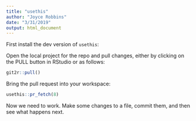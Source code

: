 ```yaml
---
title: "usethis"
author: "Joyce Robbins"
date: "3/31/2019"
output: html_document
---
```



First install the dev version of `usethis`:



Open the local project for the repo and pull changes, either by clicking on the PULL button in RStudio or as follows:

```r
git2r::pull()
```


Bring the pull request into your workspace:

```r
usethis::pr_fetch(8)
```

Now we need to work. Make some changes to a file, commit them, and then see what happens next.
